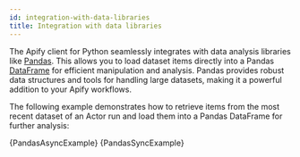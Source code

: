 ```yaml
---
id: integration-with-data-libraries
title: Integration with data libraries
---
```




The Apify client for Python seamlessly integrates with data analysis libraries like [Pandas](https://pandas.pydata.org/). This allows you to load dataset items directly into a Pandas [DataFrame](https://pandas.pydata.org/docs/reference/api/pandas.DataFrame.html) for efficient manipulation and analysis. Pandas provides robust data structures and tools for handling large datasets, making it a powerful addition to your Apify workflows.

The following example demonstrates how to retrieve items from the most recent dataset of an Actor run and load them into a Pandas DataFrame for further analysis:

<Tabs>
    <TabItem value="AsyncExample" label="Async client" default>
        <CodeBlock className="language-python">
            {PandasAsyncExample}
        </CodeBlock>
    </TabItem>
    <TabItem value="SyncExample" label="Sync client">
        <CodeBlock className="language-python">
            {PandasSyncExample}
        </CodeBlock>
    </TabItem>
</Tabs>
